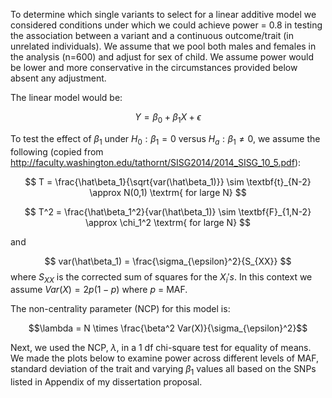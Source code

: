 
To determine which single variants to select for a linear additive model we considered conditions under which we could achieve power = 0.8 in testing the association between a variant and a continuous outcome/trait (in unrelated individuals). We assume that we pool both males and females in the analysis (n=600) and adjust for sex of child. We assume power would be lower and more conservative in the circumstances provided below absent any adjustment.

The linear model would be:

$$ Y = \beta_0 + \beta_1 X + \epsilon $$

To test the effect of $\beta_1$ under $H_0: \beta_1 = 0$ versus $H_a: \beta_1 \ne 0$, we assume the following (copied from [http://faculty.washington.edu/tathornt/SISG2014/2014_SISG_10_5.pdf](http://faculty.washington.edu/tathornt/SISG2014/2014_SISG_10_5.pdf)):

$$ T = \frac{\hat\beta_1}{\sqrt{var(\hat\beta_1)}} \sim \textbf{t}_{N-2} \approx N(0,1) \textrm{ for large N} $$

$$ T^2 = \frac{\hat\beta_1^2}{var(\hat\beta_1)} \sim \textbf{F}_{1,N-2} \approx \chi_1^2 \textrm{ for large N} $$

and

$$ var(\hat\beta_1) = \frac{\sigma_{\epsilon}^2}{S_{XX}} $$ where $S_{XX}$ is the corrected sum of squares for the $X_i's$. In this context we assume $Var(X) = 2p(1-p)$ where $p$ = MAF.

The non-centrality parameter (NCP) for this model is: 
<!-- [@sham_statistical_2014] -->

$$\lambda = N \times \frac{\beta^2 Var(X)}{\sigma_{\epsilon}^2}$$

Next, we used the NCP, $\lambda$, in a 1 df chi-square test for equality of means. We made the plots below to examine power across different levels of MAF, standard deviation of the trait and varying $\beta_1$ values all based on the SNPs listed in Appendix \ref{appA} of my dissertation proposal.
